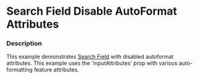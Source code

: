 
# Search Field Disable AutoFormat Attributes

### Description

This example demonstrates [Search Field](/components/cerner-terra-core-docs/search-field/about) with disabled autoformat attributes. This example uses the 'inputAttributes' prop with various auto-formatting feature attributes.

<SearchFieldDisableAutoFormatAttrs title='Search Field Disable AutoFormat Attributes' />